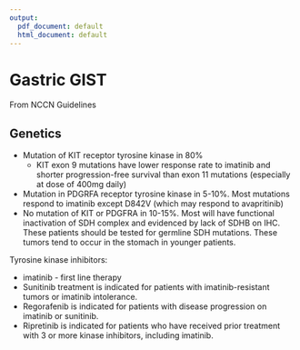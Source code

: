 ```yaml
---
output:
  pdf_document: default
  html_document: default
---
```

# Gastric GIST

From NCCN Guidelines 

## Genetics

- Mutation of KIT receptor tyrosine kinase in 80%
  - KIT exon 9 mutations have lower response rate to imatinib and shorter progression-free survival than exon 11 mutations (especially at dose of 400mg daily)
- Mutation in PDGRFA receptor tyrosine kinase in 5-10%. Most mutations respond to imatinib except D842V (which may respond to avapritinib)
- No mutation of KIT or PDGFRA in 10-15%. Most will have functional inactivation of SDH complex and evidenced by lack of SDHB on IHC. These patients should be tested for germline SDH mutations. These tumors tend to occur in the stomach in younger patients.  

Tyrosine kinase inhibitors:

- imatinib - first line therapy
- Sunitinib treatment is indicated for patients with imatinib-resistant tumors or imatinib intolerance. 
- Regorafenib is indicated for patients with disease progression on imatinib or sunitinib. 
- Ripretinib is indicated for patients who have received prior treatment with 3 or more kinase inhibitors, including imatinib. 
